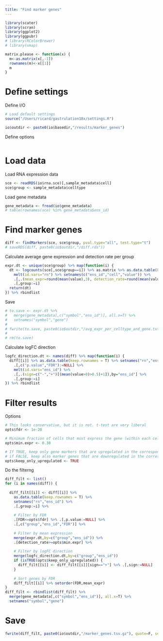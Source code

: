 ```yaml
---
title: "Find marker genes"
---
```


```r
library(scater)
library(scran)
library(ggplot2)
library(ggpubr)
# library(RColorBrewer)
# library(umap)
```

```r
matrix.please <- function(x) {
  m<-as.matrix(x[,-1])
  rownames(m)<-x[[1]]
  m
}
```

# Define settings

Define I/O
```r
# Load default settings
source("/Users/ricard/gastrulation10x/settings.R")

io$outdir <- paste0(io$basedir,"/results/marker_genes")
```

Define options
```r

```

# Load data

Load RNA expression data
```r
sce <- readRDS(io$rna.sce)[,sample_metadata$cell]
sce$group <- sample_metadata$celltype
```

Load gene metadata
```r
gene_metadata <- fread(io$gene_metadata)
# table(rownames(sce) %in% gene_metadata$ens_id)
```


# Find marker genes

```r
diff <- findMarkers(sce, sce$group, pval.type="all", test.type="t")
# saveRDS(diff, paste0(io$outdir,"/diff.rds"))
```

Calculate average gene expression and detection rate per group
```r
expr.dt <- unique(sce$group) %>% map(function(i) {
  dt <- logcounts(sce[,sce$group==i]) %>% as.matrix %>% as.data.table(keep.rownames = T) %>%
    melt(id.vars="rn") %>% setnames(c("ens_id","cell","value")) %>%
    .[,.(mean_expr=round(mean(value),3), detection_rate=round(mean(value>0),3)),by="ens_id"] %>%
    .[,group:=i]
  return(dt)
}) %>% rbindlist
```

Save
```r
# to.save <- expr.dt %>% 
#   merge(gene_metadata[,c("symbol","ens_id")], all.x=T) %>%
#   setnames("symbol","gene")
# 
# fwrite(to.save, paste0(io$outdir,"/avg_expr_per_celltype_and_gene.txt.gz"), sep="\t")
# 
# rm(to.save)
```

Calculate logFC direction
```r
logfc_direction.dt <- names(diff) %>% map(function(i) {
  diff[[i]] %>% as.data.table(keep.rownames = T) %>% setnames("rn","ens_id") %>%
    .[,c("p.value","FDR"):=NULL] %>%
    melt(id.vars="ens_id") %>%
    .[,.(sign=c("-","+")[(mean(value>0)>0.5)+1]),by="ens_id"] %>%
    .[,group:=i]
}) %>% rbindlist
```

# Filter results

Options
```r
# This looks conservative, but it is not. t-test are very liberal
opts$fdr <- 1e-20

# Minimum fraction of cells that must express the gene (within each cell type)
opts$min.expr <- 0.30

# If TRUE, keep only gene markers that are upregulated in the corresponding lineage when compared to all other lineages
# if FALSE, keep also marker genes that are downregulated in the corresponding lineage
opts$keep_only_upregulated <- TRUE
```

Do the filterng
```r
diff_filt <- list()
for (i in names(diff)) {
  
  diff_filt[[i]] <- diff[[i]] %>% 
    as.data.table(keep.rownames = T) %>%
    setnames("rn","ens_id") %>%
    .[,group:=i] %>%
    
    # Filter by FDR
    .[FDR<=opts$fdr] %>% .[,p.value:=NULL] %>%
    .[,c("group","ens_id","FDR")] %>%
  
    # Filter by mean expression
    merge(expr.dt,by=c("group","ens_id")) %>%
    .[detection_rate>=opts$min.expr] %>%
  
    # Filter by logFC direction
    merge(logfc_direction.dt,by=c("group","ens_id"))
    if (isTRUE(opts$keep_only_upregulated)) {
      diff_filt[[i]] <- diff_filt[[i]][sign=="+"] %>% .[,sign:=NULL]
    }
  
    # Sort genes by FDR
    diff_filt[[i]] %>% setorder(FDR,mean_expr) 
}
diff_filt <- rbindlist(diff_filt) %>% 
  merge(gene_metadata[,c("symbol","ens_id")], all.x=T) %>%
  setnames("symbol","gene")
```


# Save

```r
fwrite(diff_filt, paste0(io$outdir,"/marker_genes.tsv.gz"), quote=F, sep="\t")
```
